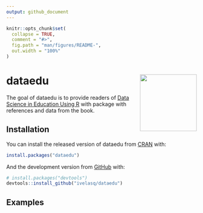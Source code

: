 ```yaml
---
output: github_document
---
```


<!-- README.md is generated from README.Rmd. Please edit that file -->

```r
knitr::opts_chunk$set(
  collapse = TRUE,
  comment = "#>",
  fig.path = "man/figures/README-",
  out.width = "100%"
)
```

# dataedu <img src="https://i.ibb.co/F76nyTh/hex.png" align = "right" height="150"/>

<!-- badges: start -->
<!-- badges: end -->

The goal of dataedu is to provide readers of [Data Science in Education Using R](https://github.com/data-edu/data-science-in-education) with package with references and data from the book.

## Installation

You can install the released version of dataedu from [CRAN](https://CRAN.R-project.org) with:

``` r
install.packages("dataedu")
```

And the development version from [GitHub](https://github.com/) with:

``` r
# install.packages("devtools")
devtools::install_github("ivelasq/dataedu")
```

## Examples

